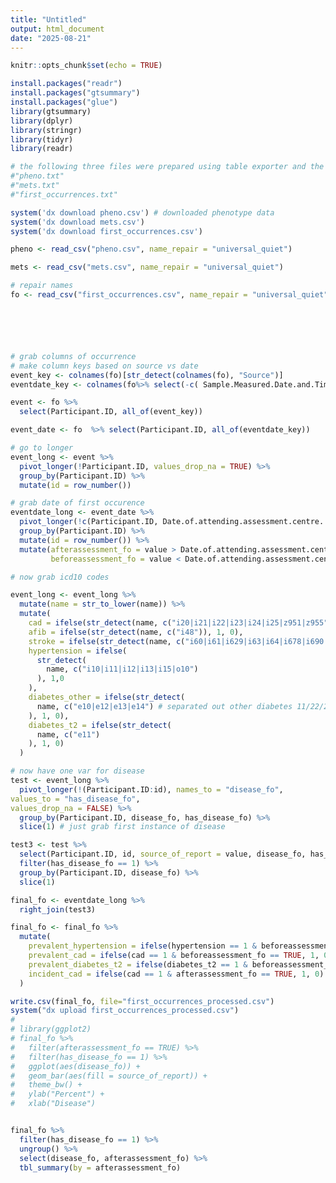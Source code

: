 ```yaml
---
title: "Untitled"
output: html_document
date: "2025-08-21"
---
```


```r
knitr::opts_chunk$set(echo = TRUE)

install.packages("readr")
install.packages("gtsummary")
install.packages("glue")
library(gtsummary)
library(dplyr)
library(stringr)
library(tidyr)
library(readr)
```

```r

# the following three files were prepared using table exporter and the .txt files
#"pheno.txt"
#"mets.txt"
#"first_occurrences.txt"

system('dx download pheno.csv') # downloaded phenotype data
system('dx download mets.csv')
system('dx download first_occurrences.csv') 

pheno <- read_csv("pheno.csv", name_repair = "universal_quiet")

mets <- read_csv("mets.csv", name_repair = "universal_quiet")

# repair names
fo <- read_csv("first_occurrences.csv", name_repair = "universal_quiet") 






# grab columns of occurrence
# make column keys based on source vs date
event_key <- colnames(fo)[str_detect(colnames(fo), "Source")]
eventdate_key <- colnames(fo%>% select(-c( Sample.Measured.Date.and.Time...Instance.0)))[str_detect(colnames(fo%>% select(-c(Sample.Measured.Date.and.Time...Instance.0))), "Date")]

event <- fo %>%
  select(Participant.ID, all_of(event_key))

event_date <- fo  %>% select(Participant.ID, all_of(eventdate_key))

# go to longer
event_long <- event %>%
  pivot_longer(!Participant.ID, values_drop_na = TRUE) %>%
  group_by(Participant.ID) %>%
  mutate(id = row_number())

# grab date of first occurence
eventdate_long <- event_date %>%
  pivot_longer(!c(Participant.ID, Date.of.attending.assessment.centre...Instance.0), values_drop_na = TRUE) %>%
  group_by(Participant.ID) %>%
  mutate(id = row_number()) %>%
  mutate(afterassessment_fo = value > Date.of.attending.assessment.centre...Instance.0,
         beforeassessment_fo = value < Date.of.attending.assessment.centre...Instance.0)

# now grab icd10 codes

event_long <- event_long %>%
  mutate(name = str_to_lower(name)) %>%
  mutate(
    cad = ifelse(str_detect(name, c("i20|i21|i22|i23|i24|i25|z951|z955")),1,0),
    afib = ifelse(str_detect(name, c("i48")), 1, 0),
    stroke = ifelse(str_detect(name, c("i60|i61|i629|i63|i64|i678|i690|i693|g951|h341|h342|s066")),1,0),
    hypertension = ifelse(
      str_detect(
        name, c("i10|i11|i12|i13|i15|o10")
      ), 1,0
    ),
    diabetes_other = ifelse(str_detect(
      name, c("e10|e12|e13|e14") # separated out other diabetes 11/22/23
    ), 1, 0),
    diabetes_t2 = ifelse(str_detect(
      name, c("e11")
    ), 1, 0)
  )

# now have one var for disease
test <- event_long %>%
  pivot_longer(!(Participant.ID:id), names_to = "disease_fo", 
values_to = "has_disease_fo",
values_drop_na = FALSE) %>%
  group_by(Participant.ID, disease_fo, has_disease_fo) %>%
  slice(1) # just grab first instance of disease

test3 <- test %>%
  select(Participant.ID, id, source_of_report = value, disease_fo, has_disease_fo) %>%
  filter(has_disease_fo == 1) %>%
  group_by(Participant.ID, disease_fo) %>%
  slice(1)

final_fo <- eventdate_long %>%
  right_join(test3)

final_fo <- final_fo %>%
  mutate(
    prevalent_hypertension = ifelse(hypertension == 1 & beforeassessment_fo == TRUE, 1, 0),
    prevalent_cad = ifelse(cad == 1 & beforeassessment_fo == TRUE, 1, 0),
    prevalent_diabetes_t2 = ifelse(diabetes_t2 == 1 & beforeassessment_fo == TRUE, 1, 0),
    incident_cad = ifelse(cad == 1 & afterassessment_fo == TRUE, 1, 0)
  )

write.csv(final_fo, file="first_occurrences_processed.csv")
system("dx upload first_occurrences_processed.csv")
# 
# library(ggplot2)
# final_fo %>%
#   filter(afterassessment_fo == TRUE) %>%
#   filter(has_disease_fo == 1) %>%
#   ggplot(aes(disease_fo)) +
#   geom_bar(aes(fill = source_of_report)) +
#   theme_bw() +
#   ylab("Percent") +
#   xlab("Disease")


final_fo %>%
  filter(has_disease_fo == 1) %>%
  ungroup() %>%
  select(disease_fo, afterassessment_fo) %>%
  tbl_summary(by = afterassessment_fo)
```




